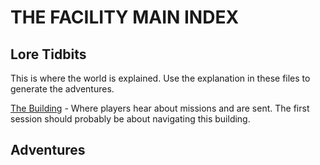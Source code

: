 = THE FACILITY MAIN INDEX =

== Lore Tidbits ==
This is where the world is explained. Use the explanation in these files to generate the adventures.

[[lore/building.wiki|The Building]] - Where players hear about missions and are sent. The first session should probably be about navigating this building.

== Adventures ==
